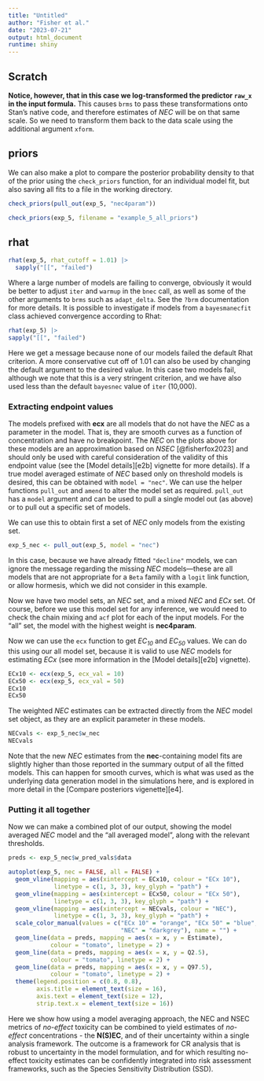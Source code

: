 ```yaml
---
title: "Untitled"
author: "Fisher et al."
date: "2023-07-21"
output: html_document
runtime: shiny
---
```



## Scratch


**Notice, however, that in this case we log-transformed the predictor `raw_x` in the input formula.** This causes `brms` to pass these transformations onto Stan's native code, and therefore estimates of *NEC* will be on that same scale. So we need to transform them back to the data scale using the additional argument `xform`.


## priors

We can also make a plot to compare the posterior probability density to that of the prior using the `check_priors` function, for an individual model fit, but also saving all fits to a file in the working directory.


```r
check_priors(pull_out(exp_5, "nec4param"))
```


```r
check_priors(exp_5, filename = "example_5_all_priors")
```

## rhat


```r
rhat(exp_5, rhat_cutoff = 1.01) |>
  sapply("[[", "failed")
```


Where  a large number of models are failing to converge, obviously it would be better to adjust `iter` and `warmup` in the `bnec` call, as well as some of the other arguments to `brms` such as `adapt_delta`. See the `?brm` documentation for more details. It is possible to investigate if models from a  `bayesmanecfit` class achieved convergence according to Rhat:
  
  
  ```r
rhat(exp_5) |>
  sapply("[[", "failed")
```

Here we get a message because none of our models failed the default Rhat criterion. A more conservative cut off of 1.01 can also be used by changing the default argument to the desired value. In this case two models fail, although we note that this is a very stringent criterion, and we have also used less than the default `bayesnec` value of `iter` (10,000).



### Extracting endpoint values

The models prefixed with **ecx** are all models that do not have the *NEC* as a parameter in the model. That is, they are smooth curves as a function of concentration and have no breakpoint. The *NEC* on the plots above for these models are an approximation based on *NSEC* [@fisherfox2023] and should only be used with careful consideration of the validity of this endpoint value (see the [Model details][e2b] vignette for more details). If a true model averaged estimate of *NEC* based only on threshold models is desired, this can be obtained with `model = "nec"`. We can use the helper functions `pull_out` and `amend` to alter the model set as required. `pull_out` has a `model` argument and can be used to pull a single model out (as above) or to pull out a specific set of models.

We can use this to obtain first a set of *NEC* only models from the existing set.


```r
exp_5_nec <- pull_out(exp_5, model = "nec")
```

In this case, because we have already fitted `"decline"` models, we can ignore the message regarding the missing *NEC* models---these are all models that are not appropriate for a `Beta` family with a `logit` link function, or allow hormesis, which we did not consider in this example.

Now we have two model sets, an *NEC* set, and a mixed *NEC* and *ECx* set. Of course, before we use this model set for any inference, we would need to check the chain mixing and `acf` plot for each of the input models. For the "all" set, the model with the highest weight is **nec4param**. 

Now we can use the `ecx` function to get *EC~10~* and *EC~50~* values. We can do this using our all model set, because it is valid to use *NEC* models for estimating *ECx* (see more information in the [Model details][e2b] vignette).


```r
ECx10 <- ecx(exp_5, ecx_val = 10)
ECx50 <- ecx(exp_5, ecx_val = 50)
ECx10
ECx50
```

The weighted *NEC* estimates can be extracted directly from the *NEC* model set object, as they are an explicit parameter in these models.


```r
NECvals <- exp_5_nec$w_nec
NECvals
```

Note that the new *NEC* estimates from the **nec**-containing model fits are slightly higher than those reported in the summary output of all the fitted models. This can happen for smooth curves, which is what was used as the underlying data generation model in the simulations here, and is explored in more detail in the [Compare posteriors vigenette][e4].

### Putting it all together

Now we can make a combined plot of our output, showing the model averaged *NEC* model and the "all averaged model", along with the relevant thresholds.


```r
preds <- exp_5_nec$w_pred_vals$data

autoplot(exp_5, nec = FALSE, all = FALSE) +
  geom_vline(mapping = aes(xintercept = ECx10, colour = "ECx 10"),
             linetype = c(1, 3, 3), key_glyph = "path") +
  geom_vline(mapping = aes(xintercept = ECx50, colour = "ECx 50"),
             linetype = c(1, 3, 3), key_glyph = "path") +
  geom_vline(mapping = aes(xintercept = NECvals, colour = "NEC"),
             linetype = c(1, 3, 3), key_glyph = "path") +
  scale_color_manual(values = c("ECx 10" = "orange", "ECx 50" = "blue",
                                "NEC" = "darkgrey"), name = "") +
  geom_line(data = preds, mapping = aes(x = x, y = Estimate),
            colour = "tomato", linetype = 2) +
  geom_line(data = preds, mapping = aes(x = x, y = Q2.5),
            colour = "tomato", linetype = 2) +
  geom_line(data = preds, mapping = aes(x = x, y = Q97.5),
            colour = "tomato", linetype = 2) +
  theme(legend.position = c(0.8, 0.8),
        axis.title = element_text(size = 16),
        axis.text = element_text(size = 12),
        strip.text.x = element_text(size = 16))
```


Here we show how using a model averaging approach, the NEC and NSEC metrics of *no-effect* toxicity can be combined to yield estimates of *no-effect* concentrations - the **N(S)EC**, and of their uncertainty within a single analysis framework. The outcome is a framework for CR analysis that is robust to uncertainty in the model formulation, and for which resulting no-effect toxicity estimates can be confidently integrated into risk assessment frameworks, such as the Species Sensitivity Distribution (SSD).


